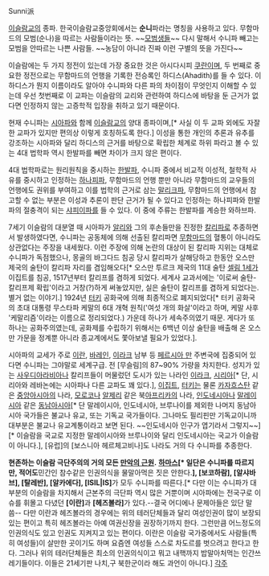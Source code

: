 Sunni派

[[이슬람교]]의 종파. 한국이슬람교중앙회에서는 '''순니'''파라는 명칭을 사용하고 있다. 무함마드의 모범(순나)을 따르는 사람들이라는 뜻. ~~[[모범생]]들~~ 다시 말해서 수니파 빼고는 모범을 안따르는 나쁜 사람들. ~~농담이 아니라 진짜 이런 구별의 뜻을 가진다~~

이슬람에는 두 가지 정전이 있는데 가장 중요한 것은 아시다시피 [[쿠란]]이며, 두 번째로 중요한 정전으로는 무함마드의 언행을 기록한 전승록인 하디스(Ahadith)를 들 수 있다. 이 하디스가 뭔지 이름이라도 알아야 수니파와 다른 파의 차이점이 무엇인지 이해할 수 있는데 우선 첫번째로 이 교파는 이슬람의 교리와 관련하여 하디스에 바탕을 둔 근거가 없다면 인정하지 않는 고증학적 입장을 취하고 있기 때문이다.

현재 수니파는 [[시아파]]와 함께 [[이슬람교]]의 양대 종파이며,[* 사실 이 두 교파 외에도 자잘한 교파가 있지만 편의상 이렇게 호칭하도록 한다.] 이성을 통한 개인의 추론과 유추를 강조하는 시아파와 달리 하디스의 근거를 바탕으로 확립한  체계로 하위 파라고 볼 수 있는 4대 법학파 역시 한발파를 빼면 차이가 크지 않은 편이다.

4대 법학파로는 원리원칙을 중시하는 [[한발파]], 수니파 중에서 비교적 이성적, 철학적 사유를 중시하고 인정하는 [[하나피파]], 무함마드의 언행 뿐만 아니라 무함마드의 교우들의 언행에도 권위를 부여하고 이를 법학의 근거로 삼는 [[말리크파]], 무함마드의 언행에서 참고할 수 없는 부분은 이성과 추론이 판단 근거가 될 수 있다고 인정하는 하나피파와 한발파의 절충격이 되는 [[샤피이파]]를 들 수 있다. 이 중에 주류는 한발파를 계승한 와하브파.

7세기 이슬람의 대분열 때 시아파가 [[알리]]와 그의 후손들만을 진정한 [[칼리파]]로 추종하면서 발생하였다면, 수니파는 공동체에 의해 선출된 칼리파면 [[무함마드]]의 혈통이 아니라도 상관없다는 주장을 내세웠다. 이런 주장에 의해 논란의 대상이 된 칼리파 지위는 대체로 수니파가 독점했으나, 몽골의 바그다드 침공 당시 칼리파가 살해당하고 한동안 오스만 제국의 술탄이 칼리파 자리를 겸임해오다[* 오스만 투르크 제국의 11대 술탄 [[셀림 1세]]가 이집트를 침공, 1517년부터 칼리프를 겸하게 되었다. 세계사 교과서에는 '이로써 술탄-칼리프제 확립'이라고 거창(?)하게 써놓았지만, 실은 술탄이 칼리프를 겸하게 되었다는. 별거 없는 이야기.] 1924년 [[터키]] 공화국에 의해 최종적으로 폐지되었다[* 터키 공화국의 초대 대통령 무스타파 케말의 6대 개혁 원칙('여섯 개의 화살'이라고 하며, 케말 사후 '케말리즘'이라는 이름으로 정리되었다.) 가운데 하나가 세속주의였기 때문. 게다가 또 하나는 공화주의였는데, 공화제를 수립하기 위해서는 6백년 이상 술탄을 배출해 온 오스만 가문을 정계뿐 아니라 종교계에서도 쫓아보낼 필요가 있었다.].

시아파의 교세가 주로 [[이란]], [[바레인]], [[이라크]] 남부 등 [[페르시아 만]] 주변국에 집중되어 있다면 수니파는 그야말로 세계구급. 전 [무슬림]의 87~90% 가량을 차지한다. 성지가 있는 [[사우디아라비아]]나 칼리프들이 머물렀던 도시가 있는 나라인 [[이라크]], [[시리아]][* 단, 시리아와 레바논에는 시아파나 다른 교파도 꽤 있다.], [[이집트]], [[터키]]는 물론 [[카자흐스탄]] 같은 [[중앙아시아]]의 나라, [[모로코]]나 [[알제리]] 같은 북[[아프리카]]의 나라, [[인도네시아]]나 [[말레이시아]] 같은 [[동남아시아]][* 단 말레이시아, 인도네시아, 브루나이를 제외한 나머지 동남아시아 국가들은 불교나 유교, 또는 기독교 국가들이다. 그나마도 필리핀만 기독교이니까 대부분은 불교나 유교계통이라고 보면 된다. ~~인도네시아 인구가 엽기라서 그렇지~~][* 이슬람을 국교로 지정한 말레이시아와 브루나이와 달리 인도네시아는 국교가 이슬람이 아니다.], [유럽]의 [보스니아 헤르체고비나]도 나라도 거의 다 수니파를 추종한다. 

'''현존하는 이슬람 극단주의의 거의 모든 [[만악의 근원]].''' '''[[하마스]][* 일단은 수니파를 따르지만, 적어도 '''민간인 참수같은 인권의식을 물말아먹은 짓은 안한다.'''], [보코하람], [알샤바브], [탈레반], [알카에다], [ISIL|IS]'''가 모두 수니파를 따른다.[* 다만 이는 수니파가 대부분의 이슬람을 차지해서 근본주의 극단파 역시 많은 거뿐이며 시아파에는 전국구로 이슈를 휘몰고 다녔던 '''[이란]'''과 '''[헤즈볼라]'''가 있다.--결국 어디에나 문제아들은 있단 말씀-- 다만 이란과 헤즈볼라의 경우에는 위의 테러단체들과 달리 여성인권이 많이 보장되있는 편이고 특히 헤즈볼라는 아예 여권신장을 권장하기까지 한다. 그런만큼 어느정도의 인권의식도 있고 인권도 지켜지고 있는 편이다. 이란은 이슬람 국가중에서도 사람들(특히 여성들)이 살만한 곳이기도 하며 요즘엔 여성들 스스로 차도르를 벗으려고 한다고 한다. 그러나 위의 테러단체들은 최소의 인권의식이고 뭐고 내핵까지 밥말아처먹는 인간쓰레기들이다. 이들은 21세기판 나치,구 북한군이라 해도 과언이 아니다.]
[[각주]]

